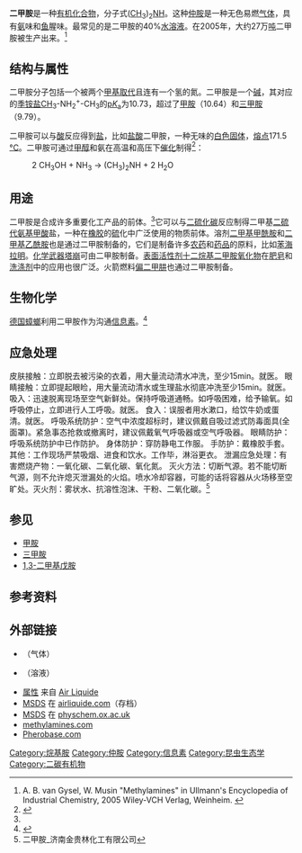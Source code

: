 {{Chembox
|  ImageFileL1 = Dimethylamine-2D.png
|  ImageSizeL1 = 120px
|  ImageNameL1 = 甲胺结构式
|  ImageFile2 = Dimethylamine-3D-Space.jpg
|  ImageSize2 = 150px
|  ImageName2 = 甲胺空间堆积模型
|  ImageFileR1 = Dimethylamine-3D-Ball.jpg
|  ImageSizeR1 = 150px
|  ImageNameR1 = 甲胺球棍模型
|  IUPACName=Dimethylamine
|  IUPACNameZh=二甲胺
|Section1={{Chembox Identifiers
| CASNo = 124-40-3
| CASNo_Ref = {{cascite|correct|CAS}}
| PubChem = 674
| ChemSpiderID = 654
| ChemSpiderID_Ref = {{chemspidercite|correct|chemspider}}
| UNII = ARQ8157E0Q
| UNII_Ref = {{fdacite|correct|FDA}}
| EINECS = 204-697-4
| UNNumber = 1032
| KEGG = C00543
| KEGG_Ref = {{keggcite|correct|kegg}}
| MeSHName = dimethylamine
| ChEBI = 17170
| ChEBI_Ref = {{ebicite|correct|EBI}}
| ChEMBL = 120433
| ChEMBL_Ref = {{ebicite|correct|EBI}}
| RTECS = IP8750000
| Beilstein = 605257
| Gmelin = 849
| 3DMet = B00125
| SMILES = CNC
| StdInChI = 1S/C2H7N/c1-3-2/h3H,1-2H3
| StdInChI_Ref = {{stdinchicite|correct|chemspider}}
| StdInChIKey = ROSDSFDQCJNGOL-UHFFFAOYSA-N
| StdInChIKey_Ref = {{stdinchicite|correct|chemspider}}
}}
|Section2={{Chembox Properties
|   Formula=C<sub>2</sub>H<sub>7</sub>N
|   MolarMass=45.08 
|   Density=1.883 kg/m<sup>3</sup> (21 °C, 1 [[标准大气压|atm]])
|   Solubility=354 g/100 mL
|   Appearance=无色有刺激性气味气体
|   MeltingPt=-92.2 [[摄氏温标|°C]]
|   BoilingPt=7 °C
  }}
| Section3={{Chembox Thermochemistry
|   DeltaHf= -18.422 kJ/mol
  }}
| Section4={{Chembox Hazards
|   EUClass=高度易燃 ('''F+''')<br />有害 ('''Xn''')
|   EUIndex=612-001-00-9
|   NFPA-H=3
|   NFPA-F=4
|   NFPA-R=0
|   RPhrases={{R12}}, {{R20}}, {{R37/38}}, {{R41}}
|   SPhrases={{S2}}, {{S16}}, {{S26}}, {{S39}}
|   FlashPt=易燃气体
|   Autoignition=400 °C
|   ExploLimits=2.8—14.4%
|   RTECS=IP8750000
  }}
| Section6={{Chembox Related
|   OtherFunctn=[[甲胺|甲胺]]<br />[[三甲胺|三甲胺]]<br />[[二乙胺|二乙胺]]
|   Function=胺
  }}
}}

'''二甲胺'''是一种[[有机化合物|有机化合物]]，分子式([[碳|C]][[氢|H]]<sub>3</sub>)<sub>2</sub>[[氮|N]][[氢|H]]。这种[[仲胺|仲胺]]是一种无色易燃[[气体|气体]]，具有[[氨|氨]]味和[[鱼|鱼]]腥味。最常见的是二甲胺的40%[[水|水]][[溶液|溶液]]。在2005年，大约27万[[吨|吨]]二甲胺被生产出来。<ref name=Ullmann>A. B. van Gysel, W. Musin "Methylamines" in Ullmann's Encyclopedia of Industrial Chemistry, 2005 Wiley-VCH Verlag, Weinheim. {{DOI|10.1002/14356007.a16 535}}</ref>

== 结构与属性 ==
二甲胺分子包括一个被两个[[甲基|甲基]][[取代反应|取代]]且连有一个氢的氮。二甲胺是一个[[碱|碱]]，其对应的[[季铵盐|季铵盐]]CH<sub>3</sub>-NH<sub>2</sub><sup>+</sup>-CH<sub>3</sub>的[[酸度系数|p''K''<sub>a</sub>]]为10.73，超过了[[甲胺|甲胺]]（10.64）和[[三甲胺|三甲胺]]（9.79）。

二甲胺可以与[[酸|酸]]反应得到[[盐|盐]]，比如[[盐酸|盐酸]]二甲胺，一种无味的[[白色|白色]][[固体|固体]]，[[熔点|熔点]]171.5 [[°C|°C]]。二甲胺可通过[[甲醇|甲醇]]和氨在高温和高压下[[催化|催化]]制得<ref>{{cite journal en| author = Corbin D.R.; Schwarz S.; Sonnichsen G.C.| title = Methylamines synthesis: A review| journal = Catalysis Today| year = 1997| volume = 37 | issue = 2| pages = 71–102| doi = 10.1016/S0920-5861(97)00003-5 }}</ref>：
:2 CH<sub>3</sub>OH  +  NH<sub>3</sub>   →  (CH<sub>3</sub>)<sub>2</sub>NH  +  2 H<sub>2</sub>O

== 用途 ==
二甲胺是合成许多重要化工产品的前体。<ref name=Ullmann/>它可以与[[二硫化碳|二硫化碳]]反应制得二甲基[[二硫代氨基甲酸|二硫代氨基甲酸]]盐，一种在[[橡胶|橡胶]]的[[硫|硫]]化中广泛使用的物质前体。溶剂[[二甲基甲酰胺|二甲基甲酰胺]]和[[二甲基乙酰胺|二甲基乙酰胺]]也是通过二甲胺制备的，它们是制备许多[[农药|农药]]和[[药品|药品]]的原料，比如[[苯海拉明|苯海拉明]]。[[化学武器|化学武器]][[塔崩|塔崩]]可由二甲胺制备。[[表面活性剂|表面活性剂]][[十二烷基二甲胺氧化物|十二烷基二甲胺氧化物]]在[[肥皂|肥皂]]和[[洗涤剂|洗涤剂]]中的应用也很广泛。火箭燃料[[偏二甲肼|偏二甲肼]]也通过二甲胺制备。

== 生物化学 ==
[[德国蟑螂|德国蟑螂]]利用二甲胺作为沟通[[信息素|信息素]]。<ref>{{cite journal en|author=Zhang AQ, Mitchell SC, Smith RL |title=Dimethylamine formation in the rat from various related amine precursors |journal=[[Food_Chem._Toxicol.|Food Chem. Toxicol.]] |volume=36 |issue=11 |pages=923–7 |pmid=9771553 |doi= 10.1016/S0278-6915(98)00074-X|url=|date=November 1998}}</ref>
== 应急处理 ==
皮肤接触：立即脱去被污染的衣着，用大量流动清水冲洗，至少15min。就医。 眼睛接触：立即提起眼睑，用大量流动清水或生理盐水彻底冲洗至少15min。就医。 吸入：迅速脱离现场至空气新鲜处。保持呼吸道通畅。如呼吸困难，给予输氧。如呼吸停止，立即进行人工呼吸。就医。 食入：误服者用水漱口，给饮牛奶或蛋清。就医。 呼吸系统防护：空气中浓度超标时，建议佩戴自吸过滤式防毒面具(全面罩)。紧急事态抢救或撤离时，建议佩戴氧气呼吸器或空气呼吸器。 眼睛防护：呼吸系统防护中已作防护。 身体防护：穿防静电工作服。 手防护：戴橡胶手套。 其他：工作现场严禁吸烟、进食和饮水。工作毕，淋浴更衣。 泄漏应急处理：有害燃烧产物：一氧化碳、二氧化碳、氧化氮。 灭火方法：切断气源。若不能切断气源，则不允许熄灭泄漏处的火焰。喷水冷却容器，可能的话将容器从火场移至空旷处。灭火剂：雾状水、抗溶性泡沫、干粉、二氧化碳。<ref>二甲胺_济南金贵林化工有限公司</ref>

== 参见 ==
* [[甲胺|甲胺]]
* [[三甲胺|三甲胺]]
* [[1,3-二甲基戊胺|1,3-二甲基戊胺]]

== 参考资料 ==
{{reflist}}

== 外部链接 ==
* {{ICSC|0260|02}} （气体）
* {{ICSC|1485|14}} （溶液）
* [http://www.airliquide.com/en/business/products/gases/gasdata/index.asp?Formula=&GasID=79&UNNumber= 属性]{{Webarchive|url=https://archive.today/20130102011137/http://www.airliquide.com/en/business/products/gases/gasdata/index.asp?Formula=&GasID=79&UNNumber= |date=2013-01-02 }} 来自 [[Air_Liquide|Air Liquide]]
* [[化学品安全说明书|MSDS]] 在 [http://web.archive.org/web/*/http://www.airliquide.com/safety/msds/en/047_AL_EN.pdf airliquide.com]（存档）
* [[化学品安全说明书|MSDS]] 在 [http://physchem.ox.ac.uk/MSDS/DI/dimethylamine.html physchem.ox.ac.uk ]{{Wayback|url=http://physchem.ox.ac.uk/MSDS/DI/dimethylamine.html |date=20040818200648 }}
* [https://archive.is/20020619225537/http://www.methylamines.com/products/products.html methylamines.com]
* [https://web.archive.org/web/20050510011017/http://www.pherobase.com/database/compounds-detail-dimethylamine.html Pherobase.com]

{{Authority control}}
[[Category:烷基胺|Category:烷基胺]]
[[Category:仲胺|Category:仲胺]]
[[Category:信息素|Category:信息素]]
[[Category:昆虫生态学|Category:昆虫生态学]]
[[Category:二碳有机物|Category:二碳有机物]]